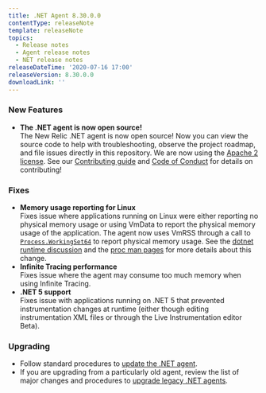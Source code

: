 ```yaml
---
title: .NET Agent 8.30.0.0
contentType: releaseNote
template: releaseNote
topics:
  - Release notes
  - Agent release notes
  - NET release notes
releaseDateTime: '2020-07-16 17:00'
releaseVersion: 8.30.0.0
downloadLink: ''
---
```


### New Features

* **The .NET agent is now open source!**  
  The New Relic .NET agent is now open source! Now you can view the source code to help with troubleshooting, observe the project roadmap, and file issues directly in this repository. We are now using the [Apache 2 license](/LICENSE). See our [Contributing guide](https://github.com/newrelic/newrelic-dotnet-agent/blob/main/CONTRIBUTING.md) and [Code of Conduct](https://github.com/newrelic/newrelic-dotnet-agent/blob/main/CODE_OF_CONDUCT.md) for details on contributing!

### Fixes

* **Memory usage reporting for Linux**  
  Fixes issue where applications running on Linux were either reporting no physical memory usage or using VmData to report the physical memory usage of the application. The agent now uses VmRSS through a call to [`Process.WorkingSet64`](https://docs.microsoft.com/en-us/dotnet/api/system.diagnostics.process.workingset64) to report physical memory usage. See the [dotnet runtime discussion](https://github.com/dotnet/runtime/issues/28990) and the [proc man pages](https://man7.org/linux/man-pages/man5/proc.5.html) for more details about this change.
* **Infinite Tracing performance**  
  Fixes issue where the agent may consume too much memory when using Infinite Tracing.
* **.NET 5 support**  
  Fixes issue with applications running on .NET 5 that prevented instrumentation changes at runtime (either though editing instrumentation XML files or through the Live Instrumentation editor Beta).

### Upgrading

* Follow standard procedures to [update the .NET agent](/docs/agents/net-agent/installation-configuration/update-net-agent).
* If you are upgrading from a particularly old agent, review the list of major changes and procedures to [upgrade legacy .NET agents](/docs/agents/net-agent/troubleshooting/upgrade-legacy-net-agents).
